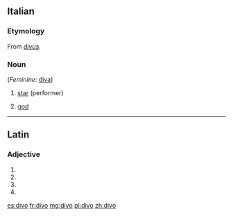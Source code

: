 ==Italian==

===Etymology===
From {{etyl|la|it}} ''[[divus]]''.

===Noun===
{{it-noun|div|m|o|i}} (''Feminine'': [[diva]])

# [[star]] (performer)
# {{context|poetic|lang=it}} [[god]]

----

==Latin==

===Adjective===
{{la-adj-form|dīvō}}

# {{inflection of|divus|dīvus|dat|m|s|lang=la}}
# {{inflection of|divus|dīvus|dat|n|s|lang=la}}
# {{inflection of|divus|dīvus|abl|m|s|lang=la}}
# {{inflection of|divus|dīvus|abl|n|p|lang=la}}

[[es:divo]]
[[fr:divo]]
[[mg:divo]]
[[pl:divo]]
[[zh:divo]]